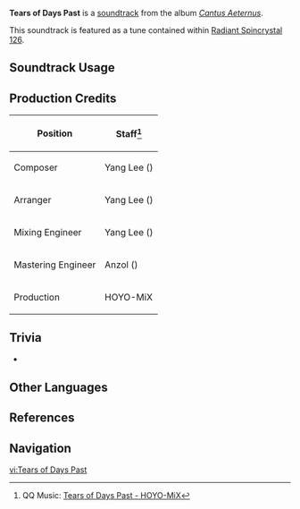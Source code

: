 {{Soundtrack Infobox
|image          = Cantus Aeternus.png
|album          = Cantus Aeternus
|disc           = 2
|number         = 29
|featured       =
|featured2      =
|featured3      =
|featured_disc  =
|featured_disc2 =
|featured_disc3 =
|youtube_id     = TVmZ718j4qw
|spotify_id     = 3XbVRjZqjjozy0B0LGAvr1
|previous       = Whisper of Domus Aurea
|next           = Locus Amoenus
}}
'''Tears of Days Past''' is a [[soundtrack]] from the album ''[[Cantus Aeternus]]''.

This soundtrack is featured as a tune contained within [[Radiant Spincrystal 126]].

==Soundtrack Usage==
{{Soundtrack Usage
|location          = Sacellum Requietis
|quest             = 
|domain            = 
|eventgameplay     = 
|special_displayed = 
|special           = 
|teapot            = 126
|mediaoriginal     =
}}
<!--
==Other Arrangements==
{{Files by Category Gallery|Media Using an Unreleased Arrangement of {{subst:#titleparts:{{subst:PAGENAME}}}} Soundtrack}}
-->
==Production Credits==
{| class="wikitable sortable"
|-
! Position
! Staff<ref>QQ Music: [https://y.qq.com/n/ryqq/songDetail/004adxQS1PUuvG {{zh|昔时泪迹}} Tears of Days Past - HOYO-MiX]</ref>
|-
! Composer
| Yang Lee ({{zh|李洋}})
|-
! Arranger
| Yang Lee ({{zh|李洋}})
|-
! Mixing Engineer
| Yang Lee ({{zh|李洋}})
|-
! Mastering Engineer
| Anzol ({{zh|鸦雀有声}})
|-
! Production
| HOYO-MiX
|}

==Trivia==
* {{Transclude|Whisper of Domus Aurea|RequiemLeitmotif|section=1}}

==Other Languages==
{{Other Languages
|en       = Tears of Days Past
|zhs      = 昔时泪迹
|zhs_rm   = 
|zht      = 昔時淚跡
|zht_rm   = 
|zh_tl    = 
|ja       = 往時の涙跡
|ja_rm    = Ouji no Ruiseki{{Assumed}}
|ja_tl    = Tear Stains of Days Past
|ko       = Tears of Days Past
|ko_tl    = 
|es       = Tears of Days Past
|fr       = Tears of Days Past
|ru       = Tears of Days Past
|th       = Tears of Days Past
|vi       = Nước Mắt Khi Xưa
|vi_tl    = 
|de       = Tears of Days Past
|id       = Tears of Days Past
|pt       = Tears of Days Past
|tr       = Tears of Days Past
|it       = Lacrime di tempi andati
|it_tl    = 
}}

==References==
{{Reflist}}

==Navigation==
{{Soundtrack Navbox|Cantus Aeternus}}

[[vi:Tears of Days Past]]